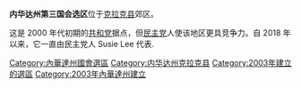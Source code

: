 {{Multiple issues|
{{Expand language|1=en|time=2022-04-08T13:53:51+00:00}}
{{Unreferenced|time=2022-04-08T13:53:51+00:00}}
}}
{{maplink|frame=yes|plain=yes|from=Nevada's 3rd congressional district (2023–2033).map|frame-height=300|frame-width=400|frame-latitude=36.12|frame-longitude=-115.1|zoom=10|overlay-horizontal-alignment=right|overlay-vertical-alignment=top|overlay=|{{maplink|frame=yes|plain=yes|from=Nevada's 3rd congressional district (2023–2033).map|frame-height=210|frame-width=140|frame-latitude=38.5|frame-longitude=-117|zoom=5}}}}

'''内华达州第三国会选区'''位于[[克拉克縣_(內華達州)|克拉克县]]郊区。

这是 2000 年代初期的[[共和黨_(美國)|共和党]]据点，但[[民主党_(美国)|民主党]]人使该地区更具竞争力。自 2018 年以来，它一直由民主党人 Susie Lee 代表.
[[Category:內華達州國會選區|Category:內華達州國會選區]]
[[Category:内华达州克拉克县|Category:内华达州克拉克县]]
[[Category:2003年建立的選區|Category:2003年建立的選區]]
[[Category:2003年內華達州建立|Category:2003年內華達州建立]]